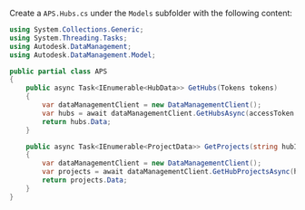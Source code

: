 Create a `APS.Hubs.cs` under the `Models` subfolder with the following content:

```csharp title="Models/APS.Hubs.cs"
using System.Collections.Generic;
using System.Threading.Tasks;
using Autodesk.DataManagement;
using Autodesk.DataManagement.Model;

public partial class APS
{
    public async Task<IEnumerable<HubData>> GetHubs(Tokens tokens)
    {
        var dataManagementClient = new DataManagementClient();
        var hubs = await dataManagementClient.GetHubsAsync(accessToken: tokens.InternalToken);
        return hubs.Data;
    }

    public async Task<IEnumerable<ProjectData>> GetProjects(string hubId, Tokens tokens)
    {
        var dataManagementClient = new DataManagementClient();
        var projects = await dataManagementClient.GetHubProjectsAsync(hubId, accessToken: tokens.InternalToken);
        return projects.Data;
    }
}
```
